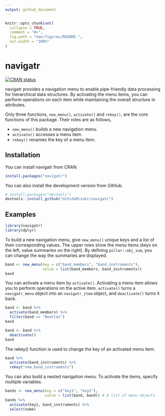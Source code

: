 ```yaml
---
output: github_document
---
```


<!-- README.md is generated from README.Rmd. Please edit that file -->

```r
knitr::opts_chunk$set(
  collapse = TRUE,
  comment = "#>",
  fig.path = "man/figures/README-",
  out.width = "100%"
)
```

# navigatr

<!-- badges: start -->
[![CRAN status](https://www.r-pkg.org/badges/version/navigatr)](https://CRAN.R-project.org/package=navigatr)
<!-- badges: end -->

navigatr provides a navigation menu to enable pipe-friendly data processing for hierarchical data structures.
By activating the menu items, you can perform operations on each item while maintaining the overall structure in attributes.

Only three functions, `new_menu()`, `activate()` and `rekey()`, are the core functions of this package.
Their roles are as follows,

- `new_menu()` builds a new navigation menu.
- `activate()` accesses a menu item.
- `rekey()` renames the key of a menu item.

## Installation

You can install navigatr from CRAN.

``` r
install.packages("navigatr")
```

You can also install the development version from GitHub.

``` r
# install.packages("devtools")
devtools::install_github("UchidaMizuki/navigatr")
```

## Examples

```r
library(navigatr)
library(dplyr)
```

To build a new navigation menu, give `new_menu()` unique keys and a list of their corresponding values.
The upper rows show the menu items (keys on the left, value summaries on the right).
By defining `pillar::obj_sum`, you can change the way the summaries are displayed.

```r
band <- new_menu(key = c("band_members", "band_instruments"),
                 value = list(band_members, band_instruments))
band
```

You can activate a menu item by `activate()`.
Activating a menu item allows you to perform operations on the active item.
`activate()` turns a `navigatr_menu` object into an `navigatr_item` object, and `deactivate()` turns it back.

```r
band <- band %>%
  activate(band_members) %>%
  filter(band == "Beatles")
band
```

```r
band <- band %>% 
  deactivate()
band
```

The rekey() function is used to change the key of an activated menu item.

```r
band %>% 
  activate(band_instruments) %>% 
  rekey("new_band_instruments")
```

You can also build a nested navigation menu.
To activate the items, specify multiple variables.

```r
bands <- new_menu(key = c("key1", "key2"),
                  value = list(band, band)) # A list of menu objects
bands %>% 
  activate(key1, band_instruments) %>% 
  select(name)
```
